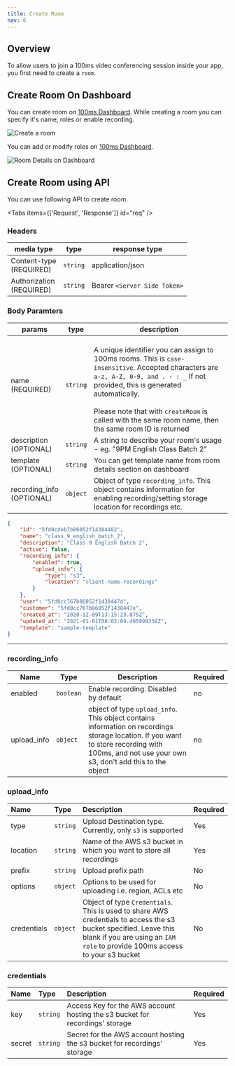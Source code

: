 ```yaml
---
title: Create Room
nav: 6
---
```


## Overview

To allow users to join a 100ms video conferencing session inside your app, you first need to create a `room`.

## Create Room On Dashboard

You can create room on [100ms Dashboard](https://dashboard.100ms.live/create-rooms). While creating a room you can specify it's name, roles or enable recording.

<Image width={2168} height={1212} alt="Create a room" src="/docs/v2/create-a-room.png" />

You can add or modify roles on [100ms Dashboard](https://dashboard.100ms.live/roles).

<Image
    width={2462}
    height={1638}
    alt="Room Details on Dashboard"
    src="/docs/v2/role-dashboard.png"
/>

## Create Room using API

You can use following API to create room.

<PostRequest
    title="Create Room API"
    desp="This endpoint is used to create Room. "
    url="https://prod-in2.100ms.live/api/v2/rooms"
/>

<Tabs items={['Request', 'Response']} id="req" />

<div id="req-0">

### Headers

| media type                     | type     | response type                |
| ------------------------------ | -------- | ---------------------------- |
| Content-type <br/> (REQUIRED)  | `string` | application/json             |
| Authorization <br/> (REQUIRED) | `string` | Bearer `<Server Side Token>` |

### Body Paramters

| params                          | type     | description                                                                                                                                                                                                                                                                                                          |
| ------------------------------- | -------- | -------------------------------------------------------------------------------------------------------------------------------------------------------------------------------------------------------------------------------------------------------------------------------------------------------------------- |
| name <br/> (REQUIRED)           | `string` | <br/> A unique identifier you can assign to 100ms rooms. This is `case-insensitive`. Accepted characters are `a-z, A-Z, 0-9, and . - : _` If not provided, this is generated automatically. <br/><br/> Please note that with `createRoom` is called with the same room name, then the same room ID is returned <br/> |
| description <br/> (OPTIONAL)    | `string` | A string to describe your room's usage - eg. "9PM English Class Batch 2"                                                                                                                                                                                                                                             |
| template <br/> (OPTIONAL)       | `string` | You can get template name from room details section on dashboard                                                                                                                                                                                                                                                     |
| recording_info <br/> (OPTIONAL) | `object` | Object of type `recording_info`. This object contains information for enabling recording/setting storage location for recordings etc.                                                                                                                                                                                |

</div>

<Tab id="req-1">

<Response res="200: OK" />

```json
{
    "id": "5fd0cdeb7b86052f14384482",
    "name": "class_9_english_batch_2",
    "description": "Class 9 English Batch 2",
    "active": false,
    "recording_info": {
        "enabled": true,
        "upload_info": {
            "type": "s3",
            "location": "client-name-recordings"
        }
    },
    "user": "5fd0cc767b86052f1438447d",
    "customer": "5fd0cc767b86052f1438447e",
    "created_at": "2020-12-09T13:15:23.875Z",
    "updated_at": "2021-01-01T08:03:09.495990338Z",
    "template": "sample-template"
}
```

</Tab>

---

### recording_info

| Name        | Type      | Description                                                                                                                                                                                     | Required |
| ----------- | --------- | ----------------------------------------------------------------------------------------------------------------------------------------------------------------------------------------------- | -------- |
| enabled     | `boolean` | Enable recording. Disabled by default                                                                                                                                                           | no       |
| upload_info | `object`  | object of type `upload_info`. This object contains information on recordings storage location. If you want to store recording with 100ms, and not use your own s3, don't add this to the object | no       |

### upload_info

| Name        | Type     | Description                                                                                                                                                                                      | Required |
| :---------- | :------- | :----------------------------------------------------------------------------------------------------------------------------------------------------------------------------------------------- | :------- |
| type        | `string` | Upload Destination type. Currently, only `s3` is supported                                                                                                                                       | Yes      |
| location    | `string` | Name of the AWS s3 bucket in which you want to store all recordings                                                                                                                              | Yes      |
| prefix      | `string` | Upload prefix path                                                                                                                                                                               | No       |
| options     | `object` | Options to be used for uploading i.e. region, ACLs etc                                                                                                                                           | No       |
| credentials | `object` | Object of type `Credentials`. This is used to share AWS credentials to access the s3 bucket specified. Leave this blank if you are using an `IAM role` to provide 100ms access to your s3 bucket | No       |

### credentials

| Name   | Type     | Description                                                                  | Required |
| :----- | :------- | :--------------------------------------------------------------------------- | :------- |
| key    | `string` | Access Key for the AWS account hosting the s3 bucket for recordings' storage | Yes      |
| secret | `string` | Secret for the AWS account hosting the s3 bucket for recordings' storage     | Yes      |
